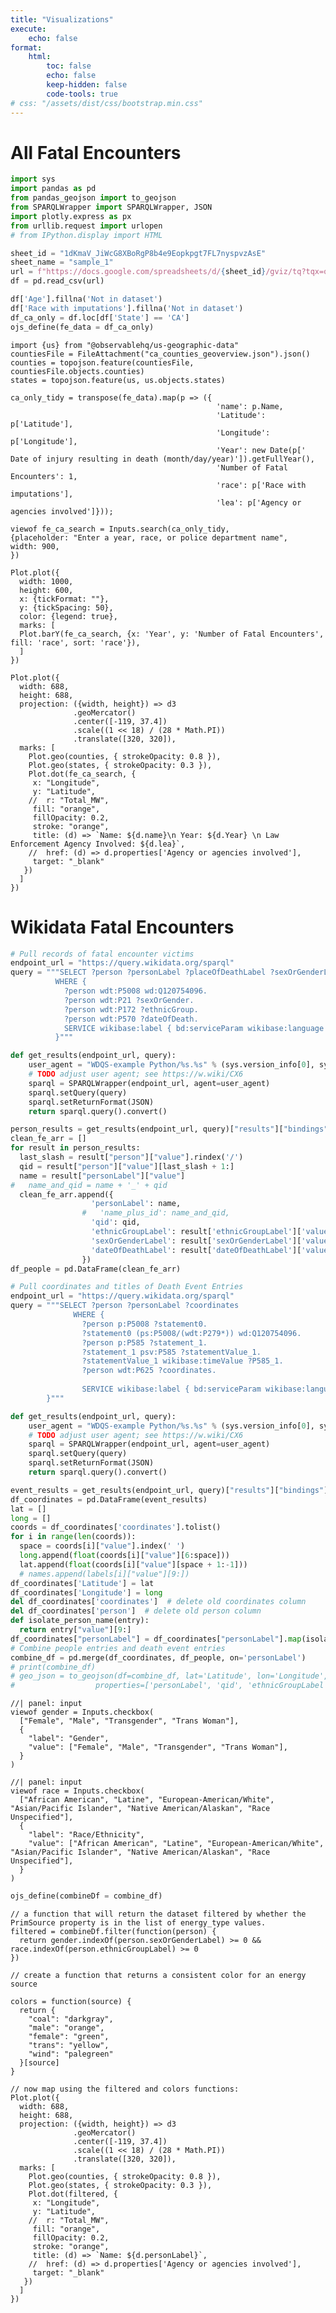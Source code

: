 ```yaml
---
title: "Visualizations"
execute:
    echo: false
format:
    html:
        toc: false
        echo: false
        keep-hidden: false
        code-tools: true
# css: "/assets/dist/css/bootstrap.min.css" 
---
```


# All Fatal Encounters
```python
import sys
import pandas as pd
from pandas_geojson import to_geojson
from SPARQLWrapper import SPARQLWrapper, JSON 
import plotly.express as px
from urllib.request import urlopen
# from IPython.display import HTML
```
```python
sheet_id = "1dKmaV_JiWcG8XBoRgP8b4e9Eopkpgt7FL7nyspvzAsE"
sheet_name = "sample_1"
url = f"https://docs.google.com/spreadsheets/d/{sheet_id}/gviz/tq?tqx=out:csv&sheet={sheet_name}"
df = pd.read_csv(url)

df['Age'].fillna('Not in dataset')
df['Race with imputations'].fillna('Not in dataset')
df_ca_only = df.loc[df['State'] == 'CA']
ojs_define(fe_data = df_ca_only)
```

```ojs
import {us} from "@observablehq/us-geographic-data"
countiesFile = FileAttachment("ca_counties_geoverview.json").json()
counties = topojson.feature(countiesFile, countiesFile.objects.counties)
states = topojson.feature(us, us.objects.states)
```
```ojs
ca_only_tidy = transpose(fe_data).map(p => ({
                                              'name': p.Name,  
                                              'Latitude': p['Latitude'],
                                              'Longitude': p['Longitude'],
                                              'Year': new Date(p[' Date of injury resulting in death (month/day/year)']).getFullYear(), 
                                              'Number of Fatal Encounters': 1, 
                                              'race': p['Race with imputations'], 
                                              'lea': p['Agency or agencies involved']}));
```
```ojs
viewof fe_ca_search = Inputs.search(ca_only_tidy, 
{placeholder: "Enter a year, race, or police department name", 
width: 900,
})
```

```{=html}
<div class="fe-bar-chart">
```
```ojs
Plot.plot({
  width: 1000,
  height: 600,
  x: {tickFormat: ""},
  y: {tickSpacing: 50},
  color: {legend: true},
  marks: [
  Plot.barY(fe_ca_search, {x: 'Year', y: 'Number of Fatal Encounters', fill: 'race', sort: 'race'}),
  ]
})
```
```{=html}
</div>
```
```{=html}
<div class="fe-all-map">
```
```ojs
Plot.plot({
  width: 688,
  height: 688,
  projection: ({width, height}) => d3
              .geoMercator()
              .center([-119, 37.4])
              .scale((1 << 18) / (28 * Math.PI))
              .translate([320, 320]),
  marks: [
    Plot.geo(counties, { strokeOpacity: 0.8 }),
    Plot.geo(states, { strokeOpacity: 0.3 }),
    Plot.dot(fe_ca_search, {
     x: "Longitude",
     y: "Latitude",
    //  r: "Total_MW",
     fill: "orange",
     fillOpacity: 0.2,
     stroke: "orange",
     title: (d) => `Name: ${d.name}\n Year: ${d.Year} \n Law Enforcement Agency Involved: ${d.lea}`,
    //  href: (d) => d.properties['Agency or agencies involved'],
     target: "_blank" 
   })
  ]
})
```
```{=html}
</div>
```

# Wikidata Fatal Encounters
```python
# Pull records of fatal encounter victims
endpoint_url = "https://query.wikidata.org/sparql"
query = """SELECT ?person ?personLabel ?placeOfDeathLabel ?sexOrGenderLabel ?ethnicGroupLabel ?dateOfDeathLabel
          WHERE {
            ?person wdt:P5008 wd:Q120754096.
            ?person wdt:P21 ?sexOrGender.
            ?person wdt:P172 ?ethnicGroup.
            ?person wdt:P570 ?dateOfDeath.
            SERVICE wikibase:label { bd:serviceParam wikibase:language "en". }
          }"""

def get_results(endpoint_url, query):
    user_agent = "WDQS-example Python/%s.%s" % (sys.version_info[0], sys.version_info[1])
    # TODO adjust user agent; see https://w.wiki/CX6
    sparql = SPARQLWrapper(endpoint_url, agent=user_agent)
    sparql.setQuery(query)
    sparql.setReturnFormat(JSON)
    return sparql.query().convert()

person_results = get_results(endpoint_url, query)["results"]["bindings"]
clean_fe_arr = []
for result in person_results:
  last_slash = result["person"]["value"].rindex('/')
  qid = result["person"]["value"][last_slash + 1:]
  name = result["personLabel"]["value"]
#   name_and_qid = name + '_' + qid
  clean_fe_arr.append({
                  'personLabel': name, 
                #   'name_plus_id': name_and_qid, 
                  'qid': qid, 
                  'ethnicGroupLabel': result['ethnicGroupLabel']['value'][:-1], 
                  'sexOrGenderLabel': result['sexOrGenderLabel']['value'],
                  'dateOfDeathLabel': result['dateOfDeathLabel']['value'],
                })
df_people = pd.DataFrame(clean_fe_arr)
```
```python
# Pull coordinates and titles of Death Event Entries
endpoint_url = "https://query.wikidata.org/sparql"
query = """SELECT ?person ?personLabel ?coordinates
              WHERE {
                ?person p:P5008 ?statement0.
                ?statement0 (ps:P5008/(wdt:P279*)) wd:Q120754096.
                ?person p:P585 ?statement_1.
                ?statement_1 psv:P585 ?statementValue_1.
                ?statementValue_1 wikibase:timeValue ?P585_1.
                ?person wdt:P625 ?coordinates.
                
                SERVICE wikibase:label { bd:serviceParam wikibase:language "en". }
        }"""

def get_results(endpoint_url, query):
    user_agent = "WDQS-example Python/%s.%s" % (sys.version_info[0], sys.version_info[1])
    # TODO adjust user agent; see https://w.wiki/CX6
    sparql = SPARQLWrapper(endpoint_url, agent=user_agent)
    sparql.setQuery(query)
    sparql.setReturnFormat(JSON)
    return sparql.query().convert()

event_results = get_results(endpoint_url, query)["results"]["bindings"]
df_coordinates = pd.DataFrame(event_results)
lat = []
long = []
coords = df_coordinates['coordinates'].tolist()
for i in range(len(coords)):
  space = coords[i]["value"].index(' ')
  long.append(float(coords[i]["value"][6:space]))
  lat.append(float(coords[i]["value"][space + 1:-1]))
  # names.append(labels[i]["value"][9:])
df_coordinates['Latitude'] = lat
df_coordinates['Longitude'] = long
del df_coordinates['coordinates']  # delete old coordinates column
del df_coordinates['person']  # delete old person column
def isolate_person_name(entry): 
  return entry["value"][9:]
df_coordinates["personLabel"] = df_coordinates["personLabel"].map(isolate_person_name)
# Combine people entries and death event entries
combine_df = pd.merge(df_coordinates, df_people, on='personLabel')
# print(combine_df)
# geo_json = to_geojson(df=combine_df, lat='Latitude', lon='Longitude',
#                  properties=['personLabel', 'qid', 'ethnicGroupLabel', 'sexOrGenderLabel', 'dateOfDeathLabel'])
```
```ojs
//| panel: input
viewof gender = Inputs.checkbox(
  ["Female", "Male", "Transgender", "Trans Woman"],
  {
    "label": "Gender",
    "value": ["Female", "Male", "Transgender", "Trans Woman"],
  }
)
```

```ojs
//| panel: input
viewof race = Inputs.checkbox(
  ["African American", "Latine", "European-American/White", "Asian/Pacific Islander", "Native American/Alaskan", "Race Unspecified"],
  {
    "label": "Race/Ethnicity",
    "value": ["African American", "Latine", "European-American/White", "Asian/Pacific Islander", "Native American/Alaskan", "Race Unspecified"],
  }
)
```
```python
ojs_define(combineDf = combine_df)
```

```ojs
// a function that will return the dataset filtered by whether the PrimSource property is in the list of energy_type values.
filtered = combineDf.filter(function(person) {
  return gender.indexOf(person.sexOrGenderLabel) >= 0 && race.indexOf(person.ethnicGroupLabel) >= 0
})
```

```ojs
// create a function that returns a consistent color for an energy source

colors = function(source) {
  return {
    "coal": "darkgray",
    "male": "orange",
    "female": "green",
    "trans": "yellow",
    "wind": "palegreen"
  }[source]
}
```
```{=html}
<div class="fe-wikidata-map">
```
```ojs
// now map using the filtered and colors functions:
Plot.plot({
  width: 688,
  height: 688,
  projection: ({width, height}) => d3
              .geoMercator()
              .center([-119, 37.4])
              .scale((1 << 18) / (28 * Math.PI))
              .translate([320, 320]),
  marks: [
    Plot.geo(counties, { strokeOpacity: 0.8 }),
    Plot.geo(states, { strokeOpacity: 0.3 }),
    Plot.dot(filtered, {
     x: "Longitude",
     y: "Latitude",
    //  r: "Total_MW",
     fill: "orange",
     fillOpacity: 0.2,
     stroke: "orange",
     title: (d) => `Name: ${d.personLabel}`,
    //  href: (d) => d.properties['Agency or agencies involved'],
     target: "_blank" 
   })
  ]
})
```
```{=html}
</div>
```


